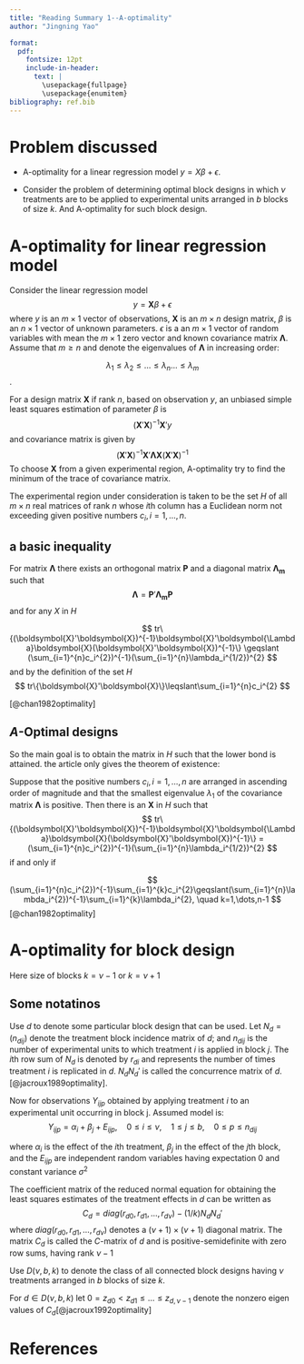 ```yaml
---
title: "Reading Summary 1--A-optimality"
author: "Jingning Yao"

format: 
  pdf: 
    fontsize: 12pt
    include-in-header:
      text: |
        \usepackage{fullpage}
        \usepackage{enumitem}
bibliography: ref.bib
---
```


# Problem discussed

- A-optimality for a linear regression model $y=X\beta + \epsilon$.

- Consider the problem of determining optimal block designs in which $\nu$ treatments are to  be applied to experimental units arranged in $b$ blocks of size $k$. And A-optimality for such block design.

# A-optimality for linear regression model
Consider the linear regression model
$$y=\textbf{X}\beta + \epsilon$$
where $y$ is an $m\times 1$ vector of observations, $\textbf{X}$ is an $m\times n$ design matrix, $\beta$ is an $n\times 1$ vector of unknown parameters. $\epsilon$ is a an $m\times 1$ vector of random variables with mean the $m\times 1$ zero vector and known covariance matrix $\boldsymbol{\Lambda}$. Assume that $m\geqslant n$ and denote the eigenvalues of $\boldsymbol{\Lambda}$ in increasing order: 

$$
\lambda_1\leqslant\lambda_2\leqslant\dots\leqslant\lambda_n\dots\leqslant\lambda_m
$$.

For a design matrix $\textbf{X}$ if rank $n$, based on observation $y$, an unbiased simple least squares estimation of parameter $\beta$ is 
$$
(\textbf{X}'\textbf{X})^{-1}\textbf{X}'y
$$
and covariance matrix is given by
$$
(\textbf{X}'\textbf{X})^{-1}\textbf{X}'\boldsymbol{\Lambda}\textbf{X}(\textbf{X}'\textbf{X})^{-1}
$$
 To choose $\textbf{X}$ from a given experimental region, A-optimality try to find the minimum of the trace of covariance matrix.

The experimental region under consideration is taken to be the set $H$ of all $m\times n$ real matrices of rank $n$ whose $i$th column has a Euclidean norm not exceeding given positive numbers $c_i, i=1,\dots,n$.

## a basic inequality

For matrix $\boldsymbol{\Lambda}$ there exists an orthogonal matrix $\boldsymbol{P}$ and a diagonal matrix $\boldsymbol{\Lambda_m}$ such that 
$$
\boldsymbol{\Lambda}=\boldsymbol{P}'\boldsymbol{\Lambda_m}\boldsymbol{P}
$$
and for any $X$ in $H$

$$
tr\{(\boldsymbol{X}'\boldsymbol{X})^{-1}\boldsymbol{X}'\boldsymbol{\Lambda}\boldsymbol{X}(\boldsymbol{X}'\boldsymbol{X})^{-1}\}
\geqslant
(\sum_{i=1}^{n}c_i^{2})^{-1}(\sum_{i=1}^{n}\lambda_i^{1/2})^{2}
$$
and by the definition of the set $H$
$$
tr\{\boldsymbol{X}'\boldsymbol{X}\}\leqslant\sum_{i=1}^{n}c_i^{2}
$$

[@chan1982optimality]



## $A$-Optimal designs
So the main goal is to obtain the matrix in $H$ such that the lower bond is attained. the article only gives the theorem of existence:

Suppose that the positive numbers $c_i,i=1,\dots,n$ are arranged in ascending order of magnitude and that the smallest eigenvalue $\lambda_1$ of the covariance matrix $\boldsymbol{\Lambda}$ is positive. Then there is an $\boldsymbol{X}$ in $H$ such that
$$
tr\{(\boldsymbol{X}'\boldsymbol{X})^{-1}\boldsymbol{X}'\boldsymbol{\Lambda}\boldsymbol{X}(\boldsymbol{X}'\boldsymbol{X})^{-1}\}
=
(\sum_{i=1}^{n}c_i^{2})^{-1}(\sum_{i=1}^{n}\lambda_i^{1/2})^{2}
$$
if and only if 

$$
(\sum_{i=1}^{n}c_i^{2})^{-1}\sum_{i=1}^{k}c_i^{2}\geqslant(\sum_{i=1}^{n}\lambda_i^{2})^{-1}\sum_{i=1}^{k}\lambda_i^{2}, \quad k=1,\dots,n-1
$$
[@chan1982optimality]


# A-optimality for block design
Here size of blocks $k= \nu -1$ or $k= \nu +1$

## Some notatinos

Use $d$ to denote some particular block design that can be used. Let $N_d=(n_{dij})$ denote the treatment block incidence matrix of $d$; and $n_{dij}$ is the number of experimental units to which treatment $i$ is applied in block $j$. The $i$th row sum of $N_d$ is denoted by $r_{di}$ and represents the number of times treatment $i$ is replicated in $d$. $N_dN_d'$ is called the concurrence matrix of $d$.[@jacroux1989optimality].

Now for observations $Y_{ijp}$ obtained by applying treatment $i$ to an experimental unit occurring in block j. Assumed model is:
$$
Y_{ijp}= \alpha_i+\beta_j+E_{ijp},\quad 0\leq i\leq\nu,\quad 1\leq j\leq b,\quad 0\leq p \leq n_{dij}
$$

where $\alpha_i$ is the effect of the $i$th treatment, $\beta_j$ in the effect of the $j$th block, and the $E_{ijp}$ are independent random variables having expectation 0 and constant variance $\sigma^2$

The coefficient matrix of the reduced normal equation for obtaining the least squares estimates of the treatment effects in $d$ can be written as 
$$
C_d=diag(r_{d0},r_{d1},\dots,r_{d\nu})-(1/k)N_dN_d'
$$
where $diag(r_{d0},r_{d1},\dots,r_{d\nu})$ denotes a $(\nu +1)\times(\nu+1)$ diagonal matrix. The matrix $C_d$ is called the $C$-matrix of $d$ and is positive-semidefinite with zero row sums, having rank $\nu-1$

Use $D(\nu,b,k)$ to denote the class of all connected block designs having $\nu$ treatments arranged in $b$ blocks of size $k$.

For $d\in D(\nu,b,k)$ let $0=z_{d0} < z_{d1}\leqslant\dots\leqslant z_{d,\nu-1}$ denote the nonzero eigen values of $C_d$[@jacroux1992optimality]

# References
